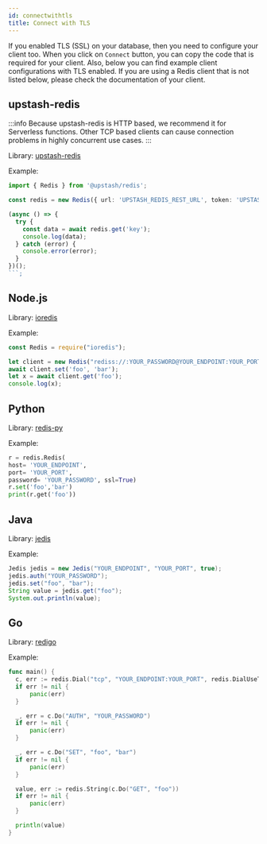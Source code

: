 ```yaml
---
id: connectwithtls
title: Connect with TLS
---
```


If you enabled TLS (SSL) on your database, then you need to configure your client too. When you click on `Connect` button, you can copy the code that is required for your client. Also, below you can find example client configurations with TLS enabled. If you are using a Redis client that is not listed below, please check the documentation of your client.

## upstash-redis

:::info
Because upstash-redis is HTTP based, we recommend it for Serverless functions. Other TCP based clients can cause connection problems in highly concurrent use cases.
:::

Library: [upstash-redis](https://github.com/upstash/upstash-redis)

Example:

```typescript
import { Redis } from '@upstash/redis';

const redis = new Redis({ url: 'UPSTASH_REDIS_REST_URL', token: 'UPSTASH_REDIS_REST_TOKEN' });

(async () => {
  try {
    const data = await redis.get('key');
    console.log(data);
  } catch (error) {
    console.error(error);
  }
})();
```;
```


## Node.js
Library: [ioredis](https://github.com/luin/ioredis)

Example:
```javascript
const Redis = require("ioredis");

let client = new Redis("rediss://:YOUR_PASSWORD@YOUR_ENDPOINT:YOUR_PORT");
await client.set('foo', 'bar');
let x = await client.get('foo');
console.log(x);
```

## Python

Library: [redis-py](https://github.com/andymccurdy/redis-py)

Example:
```python
r = redis.Redis(
host= 'YOUR_ENDPOINT',
port= 'YOUR_PORT',
password= 'YOUR_PASSWORD', ssl=True)
r.set('foo','bar')
print(r.get('foo'))
```

## Java

Library: [jedis](https://github.com/xetorthio/jedis)

Example:
```java
Jedis jedis = new Jedis("YOUR_ENDPOINT", "YOUR_PORT", true);
jedis.auth("YOUR_PASSWORD");
jedis.set("foo", "bar");
String value = jedis.get("foo");
System.out.println(value);
```

## Go

Library: [redigo](https://github.com/gomodule/redigo)

Example:

```go
func main() {
  c, err := redis.Dial("tcp", "YOUR_ENDPOINT:YOUR_PORT", redis.DialUseTLS(true))
  if err != nil {
      panic(err)
  }

  _, err = c.Do("AUTH", "YOUR_PASSWORD")
  if err != nil {
      panic(err)
  }

  _, err = c.Do("SET", "foo", "bar")
  if err != nil {
      panic(err)
  }

  value, err := redis.String(c.Do("GET", "foo"))
  if err != nil {
      panic(err)
  }

  println(value)
}
```
